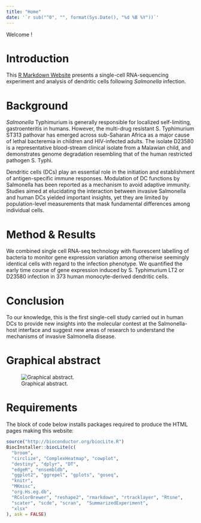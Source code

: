 ```yaml
---
title: "Home"
date: '`r sub("^0", "", format(Sys.Date(), "%d %B %Y"))`'
---
```

<!-- date field above copied from BiocStyle to dynamically update it.-->

Welcome !

# Introduction

This
[R Markdown Website](http://rmarkdown.rstudio.com/rmarkdown_websites.html)
presents a single-cell RNA-sequencing experiment
and analysis of dendritic cells following *Salmonella* infection.

# Background

*Salmonella* Typhimurium is generally responsible for localized self-limiting,
gastroenteritis in humans. However, the multi-drug resistant S. Typhimurium
ST313 pathovar has emerged across sub-Saharan Africa as a major cause of lethal
bacteremia in children and HIV-infected adults. The isolate D23580 is a
representative blood-stream clinical isolate from a Malawian child,
and demonstrates genome degradation resembling that of the human restricted
pathogen S. Typhi.

Dendritic cells (DCs) play an essential role in the initiation and
establishment of antigen-specific immune responses. Modulation of DC functions
by Salmonella has been reported as a mechanism to avoid adaptive immunity.
Studies aimed at elucidating the interaction between invasive Salmonella and
human DCs yielded important insights, yet they are limited by population-level
measurements that mask fundamental differences among individual cells.

# Method & Results

We combined single cell RNA-seq technology with fluorescent labelling of
bacteria to monitor gene expression variation among otherwise seemingly
identical cells with regard to the infection phenotype.
We quantified the early time course of gene expression induced by S.
Typhimurium LT2 or D23580 infection in 373 human monocyte-derived dendritic
cells.

# Conclusion

To our knowledge, this is the first single-cell study carried out in human DCs
to provide new insights into the molecular contest at the Salmonella-host
interface and suggest new areas of research to understand the mechanisms of
invasive Salmonella disease. 

# Graphical abstract

![Graphical abstract.](img/graphical_abstract_2.svg)

# Requirements

The block of code below installs packages required to produce the HTML pages
making this website:

```r
source("http://bioconductor.org/biocLite.R")
BiocInstaller::biocLite(c(
  "broom",
  "circlize", "ComplexHeatmap", "cowplot",
  "destiny", "dplyr", "DT",
  "edgeR", "ensembldb",
  "ggplot2", "ggrepel", "gplots", "goseq",
  "knitr",
  "MKmisc",
  "org.Hs.eg.db", 
  "RColorBrewer", "reshape2", "rmarkdown", "rtracklayer", "Rtsne",
  "scater", "scde", "scran",  "SummarizedExperiment",
  "xlsx"
), ask = FALSE)
```


